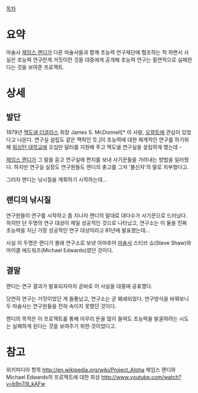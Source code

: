 [[목차]]

= 요약 =
마술사 [[제임스 랜디]]가 다른 마술사들과 함께 초능력 연구재단에 협조하는 척 하면서 사실은 초능력 연구란게 거짓이란 것을 대중에게 공개해 초능력 연구는 필연적으로 실패한다는 것을 보여준 프로젝트.

= 상세 =

== 발단 ==
1979년 [[맥도넬 더글라스]] 회장 James S. McDonnell[* 이 사람, [[오컬트]]에 관심이 있었다고 나온다. 연구실 설립도 같은 맥락인 듯.]이 초능력에 대한 체계적인 연구를 하기위해 [[워싱턴 대학교]]에 오십만 달러를 지원해 주고 맥도넬 연구실을 설립하게 했는데 -

[[제임스 랜디]]가 그 말을 듣고 연구실에 편지를 보내 사기꾼들을 가려내는 방법을 일러줬다. 하지만 연구실 실장도 연구원들도 랜디의 충고를 그저 '불신자'의 말로 치부했다고.

그러자 랜디는 낚시질을 계획하기 시작하는데...

== 랜디의 낚시질 ==

연구원들이 연구를 시작하고 좀 지나자 랜디의 말대로 대다수가 사기꾼으로 드러났다. 하지만 단 두명의 연구 대상이 제일 성공적인 것으로 나타났고, 연구소는 이 둘을 진짜 초능력을 지닌 가장 성공적인 연구 대상이라고 81년에 발표했는데...

사실 이 두명은 랜디가 몰래 연구소로 보낸 아마추어 [[마술사]] 스티브 쇼(Steve Shaw)와 마이클 에드워즈(Michael Edwards)였던 것이다.

== 결말 ==

랜디는 연구 결과가 발표되자마자 곧바로 이 사실을 대중에 공표했다.

당연히 연구는 거짓이었던 게 들통났고, 연구소는 곧 폐쇄되었다. 연구방식을 바꿔보니 두 마술사는 연구원들을 전혀 속이지 못했던 것이다.

랜디의 목적은 이 프로젝트를 통해 아무리 돈을 많이 들여도 초능력을 발굴하려는 시도는 실패하게 된다는 것을 보여주기 위한 것이었다고.

= 참고 =
위키피디아 항목 [[http://en.wikipedia.org/wiki/Project_Alpha]]
제임스 랜디와 Michael Edwards의 프로젝트에 대한 회상 [[http://www.youtube.com/watch?v=b9n7i9_kAFw]]
